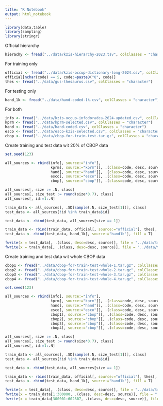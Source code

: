 ```yaml
---
title: "R Notebook"
output: html_notebook
---
```


```r
library(data.table)
library(sampling)
library(stringr)
```

Official hierarchy

```r
hierachy <- fread("../data/kzis-hierarchy-2023.tsv", colClasses = "character", sep = "\t")
```

For training only

```r
official <- fread("../data/kzis-occup-dictionary-long-2024.csv", colClasses = "character")
official[nchar(code) == 5, code:=paste0("0", code)]
thes <- fread("../data/gus-thesaurus.csv", colClasses = "character")
```

For testing only

```r
hand_1k <- fread("../data/hand-coded-1k.csv", colClasses = "character")
```

For both

```r
info <- fread("../data/kzis-occup-infodoradca-2024-updated.csv", colClasses = "character")
kprm <- fread("../data/kprm-selected.csv", colClasses = "character")
hand <- fread("../data/hand-coded.csv", colClasses = "character")
esco <- fread("../data/esco-kzis-selected.csv", colClasses = "character")
cbop <- fread("../data/cbop-for-train-test.tar.gz", colClasses = "character")
```


Create training and test data wit 20% of CBOP data

```r
set.seed(123)

all_sources <- rbind(info[, source:="info"], 
                     kprm[, source:="kprm"][, .(class=code, desc, source)], 
                     hand[, source:="hand"][, .(class=code, desc, source)], 
                     esco[, source:="esco"][, .(class=code, desc, source)], 
                     cbop[, source:="cbop"][, .(class=code, desc, source)])

all_sources[, size := .N, class]
all_sources[, size_test := round(size*0.7), class]
all_sources[, id:=1:.N]

train_data <- all_sources[, .SD[sample(.N, size_test[1])], class]
test_data <- all_sources[!id %in% train_data$id]

test_data <- rbind(test_data, all_sources[size == 1])

train_data <- rbind(train_data, official[, source:="official"], thes[, source:="gus"], fill = T)
test_data <- rbind(test_data, hand_1k[, source:="hand1k"], fill = T)

```

```r
fwrite(x = test_data[, .(class, desc=desc, source)], file = "../data/train-test/test-data-2024.tar.gz")
fwrite(x = train_data[, .(class, desc=desc, source)], file = "../data/train-test/train-data-2024.tar.gz")
```


Create training and test data wit whole CBOP data

```r
cbop1 <- fread("../data/cbop-for-train-test-whole-1.tar.gz", colClasses = "character")
cbop2 <- fread("../data/cbop-for-train-test-whole-2.tar.gz", colClasses = "character")
cbop3 <- fread("../data/cbop-for-train-test-whole-3.tar.gz", colClasses = "character")
cbop4 <- fread("../data/cbop-for-train-test-whole-4.tar.gz", colClasses = "character")
```

```r
set.seed(123)

all_sources <- rbind(info[, source:="info"], 
                     kprm[, source:="kprm"][, .(class=code, desc, source)], 
                     hand[, source:="hand"][, .(class=code, desc, source)], 
                     esco[, source:="esco"][, .(class=code, desc, source)], 
                     cbop1[, source:="cbop"][, .(class=code, desc, source)],
                     cbop2[, source:="cbop"][, .(class=code, desc, source)],
                     cbop3[, source:="cbop"][, .(class=code, desc, source)],
                     cbop4[, source:="cbop"][, .(class=code, desc, source)])

all_sources[, size := .N, class]
all_sources[, size_test := round(size*0.7), class]
all_sources[, id:=1:.N]

train_data <- all_sources[, .SD[sample(.N, size_test[1])], class]
test_data <- all_sources[!id %in% train_data$id]

test_data <- rbind(test_data, all_sources[size == 1])

train_data <- rbind(train_data, official[, source:="official"], thes[, source:="gus"], fill = T)
test_data <- rbind(test_data, hand_1k[, source:="hand1k"], fill = T)
```

```r
fwrite(x = test_data[, .(class, desc=desc, source)], file = "../data/train-test/test-data-whole-2024.tar.gz")
fwrite(x = train_data[1:300000, .(class, desc=desc, source)], file = "../data/train-test/train-data-whole-2024-1.tar.gz")
fwrite(x = train_data[300001:602307, .(class, desc=desc, source)], file = "../data/train-test/train-data-whole-2024-2.tar.gz")
```

